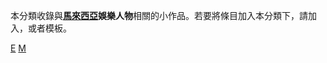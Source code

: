 {{Catnav|頁面分類|人物|職業|藝人|馬來西亞藝人}}
{{Catnav|頁面分類|人物|各國人物|馬來西亞人|馬來西亞藝人}}
{{Catnav|頁面分類|人物|各職業人物|藝人|馬來西亞藝人}}
{{hiddencat}}
{{WPSS-cat}}
本分類收錄與'''[[馬來西亞|馬來西亞]]娛樂人物'''相關的小作品。若要將條目加入本分類下，請加入'''{{tl|MY-enter-bio-stub}}'''，或者'''{{tl|馬來西亞娛樂人物小作品}}'''模板。
[[Category:馬來西亞人物小作品|E]]
[[Category:娱乐人物小作品|M]]